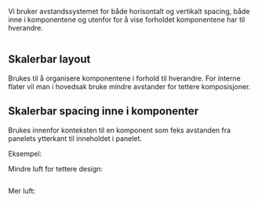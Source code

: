 
Vi bruker avstandssystemet for både horisontalt og vertikalt spacing, både inne i komponentene og utenfor for å vise forholdet komponentene har til hverandre.

<img src={Spacing} alt="" />

## Skalerbar layout

Brukes til å organisere komponentene i forhold til hverandre. For interne flater vil man i hovedsak bruke mindre avstander for tettere komposisjoner.

## Skalerbar spacing inne i komponenter

Brukes innenfor konteksten til en komponent som feks avstanden fra panelets ytterkant til inneholdet i panelet.

Eksempel:

Mindre luft for tettere design:

<img src={SpacingTight} alt="" />

Mer luft:

<img src={SpacingWide} alt="" />
